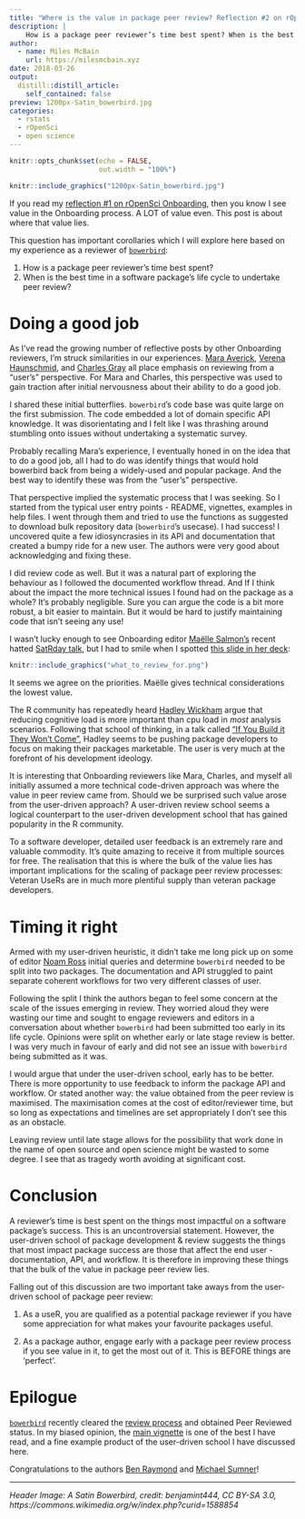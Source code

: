 ```yaml
---
title: "Where is the value in package peer review? Reflection #2 on rOpenSci Onboarding"
description: |
    How is a package peer reviewer’s time best spent? When is the best time in a software package’s life cycle to undertake peer review? A user-driven perspective.
author:
  - name: Miles McBain
    url: https://milesmcbain.xyz
date: 2018-03-26
output:
  distill::distill_article:
    self_contained: false
preview: 1200px-Satin_bowerbird.jpg 
categories:
  - rstats
  - rOpenSci
  - open science
---
```


```r
knitr::opts_chunk$set(echo = FALSE,
                      out.width = "100%")
```

```r
knitr::include_graphics("1200px-Satin_bowerbird.jpg")
```
If you read my [reflection #1 on rOpenSci Onboarding](https://milesmcbain.xyz/ropensci-onboarding1/), then you know I see value in the Onboarding process. A LOT of value even. This post is about where that value lies. 

This question has important corollaries which I will explore here based on my experience as a reviewer of [`bowerbird`](https://ropensci.github.io/bowerbird/index.html):

1. How is a package peer reviewer's time best spent?
2. When is the best time in a software package's life cycle to undertake peer review?


# Doing a good job

As I've read the growing number of reflective posts by other Onboarding reviewers, I'm struck similarities in our experiences. [Mara Averick](https://ropensci.org/blog/2017/08/22/first-package-review/), [Verena Haunschmid](https://ropensci.org/blog/2017/09/08/first-review-experiences/), and [Charles Gray](https://ropensci.org/blog/2018/03/13/ode-to-testing/) all place emphasis on reviewing from a "user's" perspective. For Mara and Charles, this perspective was used to gain traction after initial nervousness about their ability to do a good job.

I shared these initial butterflies. `bowerbird`'s code base was quite large on the first submission. The code embedded a lot of domain specific API knowledge. It was disorientating and I felt like I was thrashing around stumbling onto issues without undertaking a systematic survey.

Probably recalling Mara's experience, I eventually honed in on the idea that to do a good job, all I had to do was identify things that would hold bowerbird back from being a widely-used and popular package. And the best way to identify these was from the "user's" perspective.

That perspective implied the systematic process that I was seeking. So I started from the typical user entry points - README, vignettes, examples in help files. I went through them and tried to use the functions as suggested to download bulk repository data (`bowerbird`'s usecase). I had success! I uncovered quite a few idiosyncrasies in its API and documentation that created a bumpy ride for a new user. The authors were very good about acknowledging and fixing these.

I did review code as well. But it was a natural part of exploring the behaviour as I followed the documented workflow thread. And If I think about the impact the more technical issues I found had on the package as a whole? It's probably negligible. Sure you can argue the code is a bit more robust, a bit easier to maintain. But it would be hard to justify maintaining code that isn't seeing any use!

I wasn't lucky enough to see Onboarding editor [Maëlle Salmon's](https://twitter.com/ma_salmon) recent hatted [SatRday talk](https://www.youtube.com/watch?v=v7yZ8SvKCwU), but I had to smile when I spotted [this slide in her deck](http://www.masalmon.eu/satrday_keynote/slides#21):

```r
knitr::include_graphics("what_to_review_for.png")
```

It seems we agree on the priorities. Maëlle gives technical considerations the lowest value. 

The R community has repeatedly heard [Hadley Wickham](https://twitter.com/hadleywickham) argue that reducing cognitive load is more important than cpu load in *most* analysis scenarios. Following that school of thinking, in a talk called ["If You Build it They Won't Come"](https://twitter.com/jennybryan/status/940701899249954816), Hadley seems to be pushing package developers to focus on making  their packages marketable. The user is very much at the forefront of his development ideology.

It is interesting that Onboarding reviewers like Mara, Charles, and myself all initially assumed a more technical code-driven approach was where the value in peer review came from. Should we be surprised such value arose from the user-driven approach? A user-driven review school seems a logical counterpart to the user-driven development school that has gained popularity in the R community. 

To a software developer, detailed user feedback is an extremely rare and valuable commodity. It's quite amazing to receive it from multiple sources for free. The realisation that this is where the bulk of the value lies has important implications for the scaling of package peer review processes: Veteran UseRs are in much more plentiful supply than veteran package developers.

# Timing it right 

Armed with my user-driven heuristic, it didn't take me long pick up on some of editor [Noam Ross](https://twitter.com/noamross) initial queries and determine  `bowerbird` needed to be split into two packages. The documentation and API struggled to paint separate coherent workflows for two very different classes of user.

Following the split I think the authors began to feel some concern at the scale of the issues emerging in review. They worried aloud they were wasting our time and sought to engage reviewers and editors in a conversation about whether `bowerbird` had been submitted too early in its life cycle. Opinions were split on whether early or late stage review is better. I was very much in favour of early and did not see an issue with `bowerbird` being submitted as it was.

I would argue that under the user-driven school, early has to be better. There is more opportunity to use feedback to inform the package API and workflow. Or stated another way: the value obtained from the peer review is maximised. The maximisation comes at the cost of editor/reviewer time, but so long as expectations and timelines are set appropriately I don't see this as an obstacle. 

Leaving review until late stage allows for the possibility that work done in the name of open source and open science might be wasted to some degree. I see that as tragedy worth avoiding at significant cost.

# Conclusion

A reviewer's time is best spent on the things most impactful on a software package's success. This is an uncontroversial statement. However, the user-driven school of package development & review suggests the things that most impact package success are those that affect the end user - documentation, API, and workflow. It is therefore in improving these things that the bulk of the value in package peer review lies.

Falling out of this discussion are two important take aways from the user-driven school of package peer review:

1. As a useR, you are qualified as a potential package reviewer if you have some appreciation for what makes your favourite packages useful.

2. As a package author, engage early with a package peer review process if you see value in it, to get the most out of it. This is BEFORE things are 'perfect'.

# Epilogue

[`bowerbird`](https://github.com/ropensci/bowerbird) recently cleared the [review process](https://github.com/ropensci/onboarding/issues/139) and obtained Peer Reviewed status. In my biased opinion, the [main vignette](https://ropensci.github.io/bowerbird/articles/bowerbird.html) is one of the best I have read, and a fine example product of the user-driven school I have discussed here. 

Congratulations to the authors [Ben Raymond](https://github.com/raymondben) and [Michael Sumner](https://github.com/mdsumner)!

-----
*Header Image: A Satin Bowerbird, credit: benjamint444, CC BY-SA 3.0, https://commons.wikimedia.org/w/index.php?curid=1588854*
